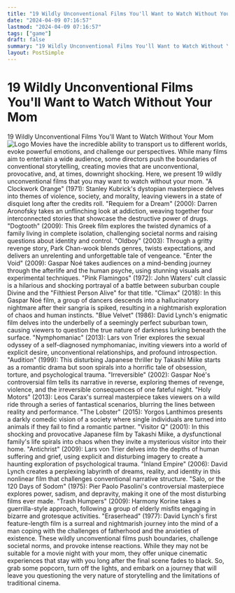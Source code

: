 ```yaml
---
title: "19 Wildly Unconventional Films You'll Want to Watch Without Your Mom"
date: "2024-04-09 07:16:57"
lastmod: "2024-04-09 07:16:57"
tags: ["game"]
draft: false
summary: "19 Wildly Unconventional Films You'll Want to Watch Without Your Mom"
layout: PostSimple
---
```

# 19 Wildly Unconventional Films You'll Want to Watch Without Your Mom
19 Wildly Unconventional Films You'll Want to Watch Without Your Mom
<img alt="Logo" class="lazyImg" data-src="https://cdn.seniorsselection.com/src_image/41ae446bc2459d32341ea165aa86732e.webp" src="/statics/image/loading.webp"/>
Movies have the incredible ability to transport us to different worlds, evoke powerful emotions, and challenge our perspectives. While many films aim to entertain a wide audience, some directors push the boundaries of conventional storytelling, creating movies that are unconventional, provocative, and, at times, downright shocking. Here, we present 19 wildly unconventional films that you may want to watch without your mom.
"A Clockwork Orange" (1971): Stanley Kubrick's dystopian masterpiece delves into themes of violence, society, and morality, leaving viewers in a state of disquiet long after the credits roll.
"Requiem for a Dream" (2000): Darren Aronofsky takes an unflinching look at addiction, weaving together four interconnected stories that showcase the destructive power of drugs.
"Dogtooth" (2009): This Greek film explores the twisted dynamics of a family living in complete isolation, challenging societal norms and raising questions about identity and control.
"Oldboy" (2003): Through a gritty revenge story, Park Chan-wook blends genres, twists expectations, and delivers an unrelenting and unforgettable tale of vengeance.
"Enter the Void" (2009): Gaspar Noé takes audiences on a mind-bending journey through the afterlife and the human psyche, using stunning visuals and experimental techniques.
"Pink Flamingos" (1972): John Waters' cult classic is a hilarious and shocking portrayal of a battle between suburban couple Divine and the "Filthiest Person Alive" for that title.
"Climax" (2018): In this Gaspar Noé film, a group of dancers descends into a hallucinatory nightmare after their sangria is spiked, resulting in a nightmarish exploration of chaos and human instincts.
"Blue Velvet" (1986): David Lynch's enigmatic film delves into the underbelly of a seemingly perfect suburban town, causing viewers to question the true nature of darkness lurking beneath the surface.
"Nymphomaniac" (2013): Lars von Trier explores the sexual odyssey of a self-diagnosed nymphomaniac, inviting viewers into a world of explicit desire, unconventional relationships, and profound introspection.
"Audition" (1999): This disturbing Japanese thriller by Takashi Miike starts as a romantic drama but soon spirals into a horrific tale of obsession, torture, and psychological trauma.
"Irreversible" (2002): Gaspar Noé's controversial film tells its narrative in reverse, exploring themes of revenge, violence, and the irreversible consequences of one fateful night.
"Holy Motors" (2013): Leos Carax's surreal masterpiece takes viewers on a wild ride through a series of fantastical scenarios, blurring the lines between reality and performance.
"The Lobster" (2015): Yorgos Lanthimos presents a darkly comedic vision of a society where single individuals are turned into animals if they fail to find a romantic partner.
"Visitor Q" (2001): In this shocking and provocative Japanese film by Takashi Miike, a dysfunctional family's life spirals into chaos when they invite a mysterious visitor into their home.
"Antichrist" (2009): Lars von Trier delves into the depths of human suffering and grief, using explicit and disturbing imagery to create a haunting exploration of psychological trauma.
"Inland Empire" (2006): David Lynch creates a perplexing labyrinth of dreams, reality, and identity in this nonlinear film that challenges conventional narrative structure.
"Salo, or the 120 Days of Sodom" (1975): Pier Paolo Pasolini's controversial masterpiece explores power, sadism, and depravity, making it one of the most disturbing films ever made.
"Trash Humpers" (2009): Harmony Korine takes a guerrilla-style approach, following a group of elderly misfits engaging in bizarre and grotesque activities.
"Eraserhead" (1977): David Lynch's first feature-length film is a surreal and nightmarish journey into the mind of a man coping with the challenges of fatherhood and the anxieties of existence.
These wildly unconventional films push boundaries, challenge societal norms, and provoke intense reactions. While they may not be suitable for a movie night with your mom, they offer unique cinematic experiences that stay with you long after the final scene fades to black. So, grab some popcorn, turn off the lights, and embark on a journey that will leave you questioning the very nature of storytelling and the limitations of traditional cinema.
        